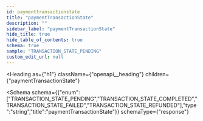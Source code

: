 ```yaml
---
id: paymenttransactionstate
title: "paymentTransactionState"
description: ""
sidebar_label: "paymentTransactionState"
hide_title: true
hide_table_of_contents: true
schema: true
sample: "TRANSACTION_STATE_PENDING"
custom_edit_url: null
---
```



<Heading
  as={"h1"}
  className={"openapi__heading"}
  children={"paymentTransactionState"}
>
</Heading>





<Schema
  schema={{"enum":["TRANSACTION_STATE_PENDING","TRANSACTION_STATE_COMPLETED","TRANSACTION_STATE_FAILED","TRANSACTION_STATE_REFUNDED"],"type":"string","title":"paymentTransactionState"}}
  schemaType={"response"}
>
  
</Schema>
            